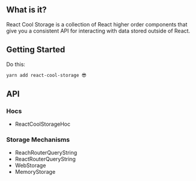 
## What is it?

React Cool Storage is a collection of React higher order components that give you a consistent API for interacting with data stored outside of React.

## Getting Started

Do this:

```sh
yarn add react-cool-storage 😎
```

## API

### Hocs

- <Link to="/api/ReactCoolStorageHoc">ReactCoolStorageHoc</Link>

### Storage Mechanisms

- <Link to="/api/ReachRouterQueryString">ReachRouterQueryString</Link>
- <Link to="/api/ReactRouterQueryString">ReactRouterQueryString</Link>
- <Link to="/api/WebStorage">WebStorage</Link>
- <Link to="/api/MemoryStorage">MemoryStorage</Link>
